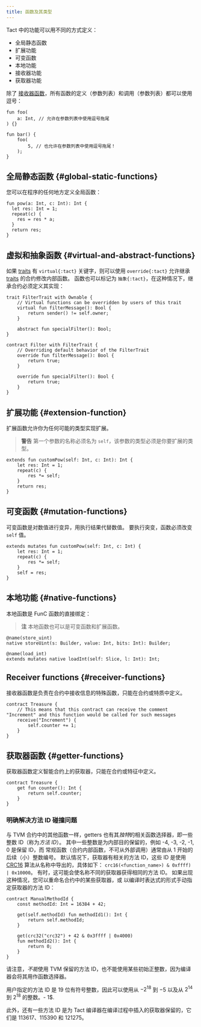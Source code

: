 ```yaml
---
title: 函数及其类型
---
```



Tact 中的功能可以用不同的方式定义：

- 全局静态函数
- 扩展功能
- 可变函数
- 本地功能
- 接收器功能
- 获取器功能

除了 [接收器函数](#receiver-functions)，所有函数的定义（参数列表）和调用（参数列表）都可以使用逗号：

```tact
fun foo(
    a: Int, // 允许在参数列表中使用逗号拖尾
) {}

fun bar() {
    foo(
        5, // 也允许在参数列表中使用逗号拖尾！
    );
}
```

## 全局静态函数 {#global-static-functions}

您可以在程序的任何地方定义全局函数：

```tact
fun pow(a: Int, c: Int): Int {
  let res: Int = 1;
  repeat(c) {
    res = res * a;
  }
  return res;
}
```

## 虚拟和抽象函数 {#virtual-and-abstract-functions}

如果 [traits](/zh-cn/book/types#traits) 有 `virtual{:tact}` 关键字，则可以使用 `override{:tact}` 允许继承 [traits](/zh-cn/book/types#traits) 的合约修改内部函数。 函数也可以标记为 `抽象{:tact}`，在这种情况下，继承合约必须定义其实现：

```tact
trait FilterTrait with Ownable {
    // Virtual functions can be overridden by users of this trait
    virtual fun filterMessage(): Bool {
        return sender() != self.owner;
    }

    abstract fun specialFilter(): Bool;
}

contract Filter with FilterTrait {
    // Overriding default behavior of the FilterTrait
    override fun filterMessage(): Bool {
        return true;
    }

    override fun specialFilter(): Bool {
        return true;
    }
}
```

## 扩展功能 {#extension-function}

扩展函数允许你为任何可能的类型实现扩展。

> **警告**
> 第一个参数的名称必须名为 `self`，该参数的类型必须是你要扩展的类型。

```tact
extends fun customPow(self: Int, c: Int): Int {
    let res: Int = 1;
    repeat(c) {
        res *= self;
    }
    return res;
}
```

## 可变函数 {#mutation-functions}

可变函数是对数值进行变异，用执行结果代替数值。 要执行突变，函数必须改变 `self` 值。

```tact
extends mutates fun customPow(self: Int, c: Int) {
    let res: Int = 1;
    repeat(c) {
        res *= self;
    }
    self = res;
}
```

## 本地功能 {#native-functions}

本地函数是 FunC 函数的直接绑定：

> **注**
> 本地函数也可以是可变函数和扩展函数。

```tact
@name(store_uint)
native storeUint(s: Builder, value: Int, bits: Int): Builder;

@name(load_int)
extends mutates native loadInt(self: Slice, l: Int): Int;
```

## Receiver functions {#receiver-functions}

接收器函数是负责在合约中接收信息的特殊函数，只能在合约或特质中定义。

```tact
contract Treasure {
    // This means that this contract can receive the comment "Increment" and this function would be called for such messages
    receive("Increment") {
        self.counter += 1;
    }
}
```

## 获取器函数 {#getter-functions}

获取器函数定义智能合约上的获取器，只能在合约或特征中定义。

```tact
contract Treasure {
    get fun counter(): Int {
        return self.counter;
    }
}
```
### 明确解决方法 ID 碰撞问题

<Badge text="Available since Tact 1.6 (not released yet)" variant="tip" size="medium"/><p/>

与 TVM 合约中的其他函数一样，getters 也有其*独特*的相关函数选择器，即一些整数 ID（称为*方法 ID*）。
其中一些整数是为内部目的保留的，例如 -4, -3, -2, -1, 0 是保留 ID，而 
常规函数（合约内部函数，不可从外部调用）通常由从 1 开始的后续（小）整数编号。
默认情况下，获取器有相关的方法 ID，这些 ID 是使用 [CRC16](https://en.wikipedia.org/wiki/Cyclic_redundancy_check) 算法从名称中导出的，具体如下：
`crc16(<function_name>) & 0xffff) | 0x10000`。
有时，这可能会使名称不同的获取器获得相同的方法 ID。
如果出现这种情况，您可以重命名合约中的某些获取器，或
以编译时表达式的形式手动指定获取器的方法 ID：

```tact
contract ManualMethodId {
    const methodId: Int = 16384 + 42;

    get(self.methodId) fun methodId1(): Int {
        return self.methodId;
    }

    get(crc32("crc32") + 42 & 0x3ffff | 0x4000)
    fun methodId2(): Int {
        return 0;
    }
}
```

请注意，*不能*使用 TVM 保留的方法 ID，也不能使用某些初始正整数，因为编译器会将其用作函数选择器。

用户指定的方法 ID 是 19 位有符号整数，因此可以使用从 $-2^{18}$ 到 $-5$ 以及从 $2^{14}$ 到 $2^{18}$ 的整数。- 1$.

此外，还有一些方法 ID 是为 Tact 编译器在编译过程中插入的获取器保留的，它们是 113617、115390 和 121275。
